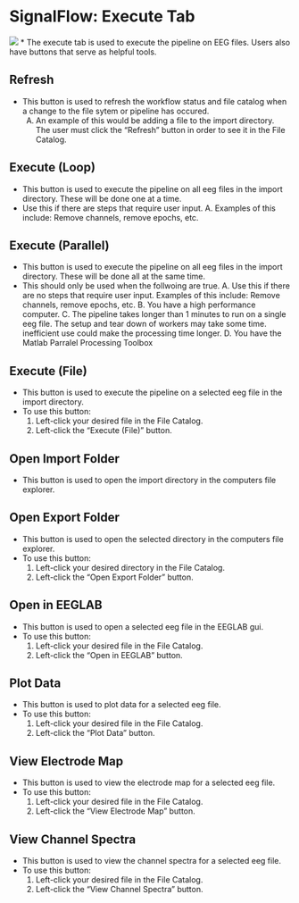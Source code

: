 
# SignalFlow: Execute Tab {#sec-ExecuteTab}
![](../assets/images/ExecuteTab.png)
*  The execute tab is used to execute the pipeline on EEG files. Users also have buttons that serve as helpful tools.

## Refresh
* This button is used to refresh the workflow status and file catalog when a change to the file sytem or pipeline has occured.
    A.  An example of this would be adding a file to the import directory. The user must click the "Refresh" button in order to see it in the File Catalog.

## Execute (Loop)
* This button is used to execute the pipeline on all eeg files in the import directory. These will be done one at a time. 
* Use this if there are steps that require user input.
    A. Examples of this include: Remove channels, remove epochs, etc.

## Execute (Parallel)
* This button is used to execute the pipeline on all eeg files in the import directory. These will be done all at the same time. 
* This should only be used when the follwoing are true.
    A. Use this if there are no steps that require user input. Examples of this include: Remove channels, remove epochs, etc. 
    B. You have a high performance computer.
    C. The pipeline takes longer than 1 minutes to run on a single eeg file. The setup and tear down of workers may take some time. inefficient use could make the processing time longer.
    D. You have the Matlab Parralel Processing Toolbox  

## Execute (File)
* This button is used to execute the pipeline on a selected eeg file in the import directory.
* To use this button:
    1. Left-click your desired file in the File Catalog.
    2. Left-click the "Execute (File)" button.

## Open Import Folder 
* This button is used to open the import directory in the computers file explorer.

## Open Export Folder
* This button is used to open the selected directory in the computers file explorer.
* To use this button:
    1. Left-click your desired directory in the File Catalog.
    2. Left-click the "Open Export Folder" button.

## Open in EEGLAB
* This button is used to open a selected eeg file in the EEGLAB gui.
* To use this button:
    1. Left-click your desired file in the File Catalog.
    2. Left-click the "Open in EEGLAB" button.

## Plot Data
* This button is used to plot data for a selected eeg file.
* To use this button:
    1. Left-click your desired file in the File Catalog.
    2. Left-click the "Plot Data" button.

## View Electrode Map
* This button is used to view the electrode map for a selected eeg file.
* To use this button:
    1. Left-click your desired file in the File Catalog.
    2. Left-click the "View Electrode Map" button.

## View Channel Spectra 
* This button is used to view the channel spectra for a selected eeg file.
* To use this button:
    1. Left-click your desired file in the File Catalog.
    2. Left-click the "View Channel Spectra" button.